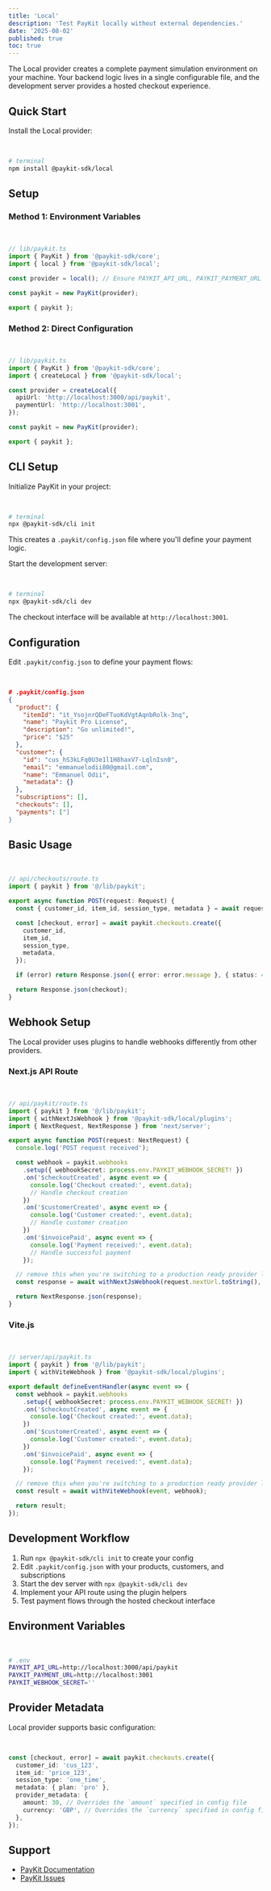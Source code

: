 ```yaml
---
title: 'Local'
description: 'Test PayKit locally without external dependencies.'
date: '2025-08-02'
published: true
toc: true
---
```


The Local provider creates a complete payment simulation environment on your machine. Your backend logic lives in a single configurable file, and the development server provides a hosted checkout experience.

## Quick Start

Install the Local provider:

<br />

```bash
# terminal
npm install @paykit-sdk/local
```

## Setup

### Method 1: Environment Variables

<br />

```typescript
// lib/paykit.ts
import { PayKit } from '@paykit-sdk/core';
import { local } from '@paykit-sdk/local';

const provider = local(); // Ensure PAYKIT_API_URL, PAYKIT_PAYMENT_URL environment variables are set

const paykit = new PayKit(provider);

export { paykit };
```

### Method 2: Direct Configuration

<br />

```typescript
// lib/paykit.ts
import { PayKit } from '@paykit-sdk/core';
import { createLocal } from '@paykit-sdk/local';

const provider = createLocal({
  apiUrl: 'http://localhost:3000/api/paykit',
  paymentUrl: 'http://localhost:3001',
});

const paykit = new PayKit(provider);

export { paykit };
```

## CLI Setup

Initialize PayKit in your project:

<br />

```bash
# terminal
npx @paykit-sdk/cli init
```

This creates a `.paykit/config.json` file where you'll define your payment logic.

Start the development server:

<br />

```bash
# terminal
npx @paykit-sdk/cli dev
```

The checkout interface will be available at `http://localhost:3001`.

## Configuration

Edit `.paykit/config.json` to define your payment flows:

<br />

```json
# .paykit/config.json
{
  "product": {
    "itemId": "it_YsojnrQDeFTuoKdVgtAqnbRolk-3nq",
    "name": "Paykit Pro License",
    "description": "Go unlimited!",
    "price": "$25"
  },
  "customer": {
    "id": "cus_hS3kLFq0U3e1l1H8haxV7-LqlnIsn0",
    "email": "emmanuelodii80@gmail.com",
    "name": "Emmanuel Odii",
    "metadata": {}
  },
  "subscriptions": [],
  "checkouts": [],
  "payments": ["]
}
```

## Basic Usage

<br />

```typescript
// api/checkouts/route.ts
import { paykit } from '@/lib/paykit';

export async function POST(request: Request) {
  const { customer_id, item_id, session_type, metadata } = await request.json();

  const [checkout, error] = await paykit.checkouts.create({
    customer_id,
    item_id,
    session_type,
    metadata,
  });

  if (error) return Response.json({ error: error.message }, { status: 400 });

  return Response.json(checkout);
}
```

## Webhook Setup

The Local provider uses plugins to handle webhooks differently from other providers.

### Next.js API Route

<br />

```typescript
// api/paykit/route.ts
import { paykit } from '@/lib/paykit';
import { withNextJsWebhook } from '@paykit-sdk/local/plugins';
import { NextRequest, NextResponse } from 'next/server';

export async function POST(request: NextRequest) {
  console.log('POST request received');

  const webhook = paykit.webhooks
    .setup({ webhookSecret: process.env.PAYKIT_WEBHOOK_SECRET! })
    .on('$checkoutCreated', async event => {
      console.log('Checkout created:', event.data);
      // Handle checkout creation
    })
    .on('$customerCreated', async event => {
      console.log('Customer created:', event.data);
      // Handle customer creation
    })
    .on('$invoicePaid', async event => {
      console.log('Payment received:', event.data);
      // Handle successful payment
    });

  // remove this when you're switching to a production ready provider like stripe
  const response = await withNextJsWebhook(request.nextUrl.toString(), webhook);

  return NextResponse.json(response);
}
```

### Vite.js

<br />

```typescript
// server/api/paykit.ts
import { paykit } from '@/lib/paykit';
import { withViteWebhook } from '@paykit-sdk/local/plugins';

export default defineEventHandler(async event => {
  const webhook = paykit.webhooks
    .setup({ webhookSecret: process.env.PAYKIT_WEBHOOK_SECRET! })
    .on('$checkoutCreated', async event => {
      console.log('Checkout created:', event.data);
    })
    .on('$customerCreated', async event => {
      console.log('Customer created:', event.data);
    })
    .on('$invoicePaid', async event => {
      console.log('Payment received:', event.data);
    });

  // remove this when you're switching to a production ready provider like stripe
  const result = await withViteWebhook(event, webhook);

  return result;
});
```

## Development Workflow

1. Run `npx @paykit-sdk/cli init` to create your config
2. Edit `.paykit/config.json` with your products, customers, and subscriptions
3. Start the dev server with `npx @paykit-sdk/cli dev`
4. Implement your API route using the plugin helpers
5. Test payment flows through the hosted checkout interface

## Environment Variables

<br />

```bash
# .env
PAYKIT_API_URL=http://localhost:3000/api/paykit
PAYKIT_PAYMENT_URL=http://localhost:3001
PAYKIT_WEBHOOK_SECRET=''
```

## Provider Metadata

Local provider supports basic configuration:

<br />

```typescript
const [checkout, error] = await paykit.checkouts.create({
  customer_id: 'cus_123',
  item_id: 'price_123',
  session_type: 'one_time',
  metadata: { plan: 'pro' },
  provider_metadata: {
    amount: 30, // Overrides the `amount` specified in config file
    currency: 'GBP', // Overrides the `currency` specified in config file
  },
});
```

## Support

- [PayKit Documentation](https://usepaykit.dev)
- [PayKit Issues](https://github.com/devodii/paykit/issues)
